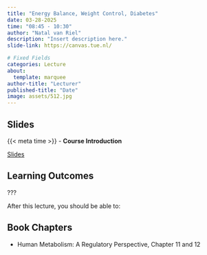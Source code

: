 ```yaml
---
title: "Energy Balance, Weight Control, Diabetes"
date: 03-28-2025
time: "08:45 - 10:30"
author: "Natal van Riel"
description: "Insert description here."
slide-link: https://canvas.tue.nl/

# Fixed Fields
categories: Lecture
about:
  template: marquee
author-title: "Lecturer"
published-title: "Date"
image: assets/512.jpg
---
```


## Slides
::: slide-deck
{{< meta time >}} - **Course Introduction**

::: slides
[Slides]({{< meta slide-link >}})
:::
:::

## Learning Outcomes

::: {.callout-important title="Principal Learning Outcome 1"}
???
:::

After this lecture, you should be able to:


## Book Chapters

- Human Metabolism: A Regulatory Perspective, Chapter 11 and 12